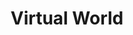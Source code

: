 ---
title: "Virtual World"
description: "Explore Hubzz's spatial grid system and virtual spaces"
---